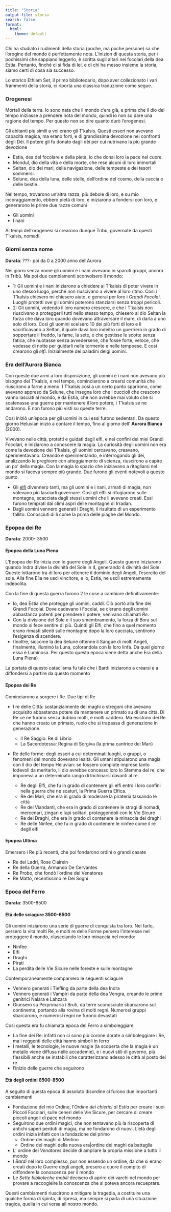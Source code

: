 ```yaml
---
title: "Storia"
output-file: storia
search: false
format:
  html:
    theme: default
---
```


Chi ha studiato i rudimenti della storia (poche, ma poche persone) sa che l'orogine del mondo è perfettamente nota. L'inizion di questa storia,  per i pochissimi che sappiano leggerlo, è scritta sugli altari nei focolari della dea Estia. Pertanto, finché ci si fida di lei, e di chi ha messo insieme la storia, siamo certi di cosa sia successo. 

Lo storico Ethiam Set, il primo  bibliotecario, dopo aver collezionato i vari frammenti della storia, ci riporta una classica traduzione come segue.

### Orogenesi

Mortali della terra. Io sono nata che il mondo c'era già, e prima che il dio del tempo iniziasse a prendere nota del mondo, quindi io non so dare una ragione del tempo. Per questo non so dire quanto durò  l'orogenesi. 

Gli abitanti più simili a voi erano gli T'kalsis. Questi esseri non avevano capacità magica, ma erano forti, e di grandissima devozione nei confronti degli Dèi. Il potere gli fu donato dagli dèi per cui nutrivano la più grande devozione

- Estia, dea del focolare e della pietà, io che donai loro la pace nel cuore.
- Mondul, dio  della vita e della morte, che rese alcuni di loro immortali
- Seltan, dio dei mari, della navigazione, delle tempeste e  dei tesori sommersi.
- Selune, dea della luna, delle stelle, dell'ordine del cosmo, della caccia e delle bestie. 

Nel tempo, trovarono un'altra razza, più debole di loro, e su mio incoraggiamento, ebbero pietà di loro, e iniziarono a fondersi con loro, e generarono le prime due razze comuni

- Gli uomini
- I nani 

Ai tempi dell'orogenesi si crearono dunque Tribù, governate da questi T'kalsis, nomadi.

### Giorni senza nome

**Durata**: ???- poi da 0 a 2000 anno dell'Aurora

Nei giorni senza nome gli uomini e i nani vivevano in sparuti gruppi, ancora in Tribù. Ma poi due cambiamenti sconvolsero il mondo:

- 1: Gli uomini e i nani iniziarono a chiedere ai T'kalsis di poter vivere in uno stesso luogo, perché non riuscivano a vivere al loro ritmo. Così i T'kalsis chiesero mi chiesero aiuto, e generai per loro i _Grandi Focolai_. Luoghi protetti ove gli uomini poterono stanziarsi senza troppi pericoli.
- 2: Gli uomini, vedendo il loro numero crescere, e che i T'kalsis non riuscivano a proteggerli tutti nello stesso tempo, chiesero al dio Seltan la forza che dava loro quando dovevano attraversare il mare, di darla a uno solo di loro. Così gli uomini scelsero 10 dei più forti di loro  e li sacrificavano a Seltan, il quale dava loro indeitro un guerriero in grado di sopportare il freddo, la fame, la sete, e che gestisse le scotte senza fatica, che nuotasse senza avvedersene, che fosse forte, veloce, che vedesse di notte per guidarli nelle tormente e nelle tempoese. E così crearono gli _elfi_. Inizialmente dei paladini delgi uomini. 

### Era dell'Aurora Bianca

Con queste due armi a loro disposizione, gli uomini e i nani non avevano più bisogno dei T'kalsis, e nel tempo, cominciarono a crearsi comunità che riuscirono a farne a meno. I T'kalsis così a un certo punto sparirono, come avevano appreso da Selune, che insegna loro che i cuccioli che crescono vanno lasciati al mondo, e da Estia, che non avrebbe mai voluto che si scatenasse una guerra  per mantenere il loro potere, i T'kalsis se ne andarono. E non furono più visti su queste terre. 

Così iniziò un'epoca per gli uomini in cui essi furono sedentari. Da questo giorno Heluvian iniziò a contare il tempo, fino al giorno dell' **Aurora Bianca** (2000). 

Vivevano nelle città, protetti e guidati dagli elfi, e nei confini dei miei Grandi Focolari, e iniziarono a conoscere la magia. La curiosità  degli uomini non era come la devozione dei T'kalsis, gli uomini cercavano, creavano, sperimentavano. Creando e sperimentando, e interrogando gli dèi, analizzando le preghiere con atteggiamento di scienza, riuscirono a capire un po' della magia. Con la magia lo spazio che iniziavano a ritagliarsi nel mondo si faceva sempre più grande. Due furono gli eventi notevoli a questo punto.

- Gli [elfi](/capitoli/Regole/Classi%20Nascoste/elfo.html) divennero tanti, ma gli uomini e i nani, armati di magia, non volevano più lasciarli governare. Così gli elfli si rifugiarono sulle montagne, scacciata dagli stessi uomini che li avevano creati. Essi furono temprati dai climi aspri delle montagne di Irradan.
- Dagli uomini vennero generati i Draghi, il risultato di un esperimento fallito. Conosciuti di lì come la prima delle piaghe del Mondo.

### Epopea dei Re

**Durata**: 2000- 3500

#### Epopea della Luna Piena

L'Epopea dei Re inizia con le guerre degli Angeli. Queste guerre iniziarono quando Indra divise la divinità del Sole in 4, generando 4 divinità del Sole. Queste lottarono tra di loro per ottenere il dominio degli Angeli, l'esercito del sole. Alla fine Elìa ne uscì vincitore, e io, Estia, ne uscii estremamente indebolita.

Con la fine di questa guerra furono 2 le cose a cambiare definitivamente:

- Io, dea Estia che protegge gli uomini, caddi. Ciò portò alla fine dei Grandi Focolai. Dove cadevano i Focolai, se c'erano degli uomini abbastanza potenti per prendere il potere, venivano chiamati _Re_. 
- Con la divisione del Sole e il suo smembramento, la forza di Bora sul mondo si fece sentire di più. Quindi gli Elfi, che fino a quel momento erano rimasti silenti sulle montagne dopo la loro cacciata, sentirono l'esigenza di scendere. 
- (Inoltre, siccome la dea Selune ottenne il Sangue di molti Angeli, finalmente, illuminò la Luna, colorandola con la loro linfa. Da quel giorno essa è Luminosa. Per questo questa epoca viene detta anche Era della Luna Piena)

La portata di questo cataclisma fu tale che i Bardi iniziarono a crearsi e a diffondersi a partire da questo momento

#### Epopea dei Re

Cominciarono a sorgere i Re. Due tipi di Re

- I re delle Città: sostanzialmente dei maghi o stregoni che avevano acquisito abbastanza potere da mantenere un primato su di una città. Di Re ce ne furono senza dubbio molti, e molti caddero. Ma esistono dei Re che hanno creato un primato, ruolo che si trapassa di generazione in generazione.

	- Il Re Saggio: Re di Librio
	- La Sacerdotessa: Regina di Sorgiva (la prima cantrice dei Mari)

- Re delle forme: degli esseri a cui determinati luoghi, o gruppi, o fenomeni del mondo dovevano lealtà. Gli umani stipularono una magia con il dio del tempo Heluvian: se fossero compiute  imprese tanto lodevoli da meritarlo, il dio avrebbe concesso loro lo Stemma del re, che imponeva a un determinato rango di Inchinarsi  davanti al re. 

	- Re degli Elfi, che fu in grado di contenere  gli elfi entro i loro confini nella guerra che ne scaturì, la Prima Guerra Elfica.
	- Re dei Mari, che era in grado di moderare la pirateria tassando le città
	- Re dei Viandanti, che era in grado di contenere le stragi di nomadi, mercenari, zingari e lupi solitari, proteggendoli con le Vie Sicure 
	- Re dei Draghi, che era in grado di contenere la minaccia dei draghi
	- Re delle Ninfee, che fu in grado di contenere le ninfee come il  re degli elfi

#### Epopea Ultima  

Emersero i Re più recenti, che poi fondarono ordini o grandi casate

- Re dei Ladri, Rose Clairein 
- Re della Guerra, Armando De Cervantes
- Re Probo, che fondò l'ordine dei Venatores
- Re Matto, recentissimo re Dei Sogni

### Epoca del Ferro 

**Durata**: 3500-8500

#### Età delle sciagure 3500-6500

Gli uomini iniziarono una serie di guerre di conquista tra loro. Nel farlo, persero la vita molti Re, e molti re delle Forme persero l'interesse nel proteggere il mondo, rilascciando le loro minaccia nel mondo:

- Ninfee
- Elfi
- Draghi
- Pirati 
- La perdita delle Vie Sicure nelle foreste e sulle montagne

Contemporaneamente comparvero  le seguenti sciagure 

- Vennero generati i Tiefling da parte della dea Indra
- Vennero generati i Vampiri da parte della dea Vengra, creando le prime  genitrici Nalara e Lahzara
- Giunsero su Perprimaria i Bruti, da terre sconosciute sbarcarono sul continente, portando alla rovina di molti regni. Numerosi gruppi sbarcarono, e numerosi regni ne furono devastati

Così questa era fu chiamata epoca del Ferro a simboleggiare

- La fine dei Re: infatti non ci sono più corone dorate a simboleggiare i Re, ma i reggenti delle città hanno simboli in ferro
- I metalli, le tecnologie, le nuove magie (la scoperta che la magia è un metallo viene diffusa nelle accademie), e i nuovi stili di governo, più flessibili anche se instabili che caratterizzano adesso le città al posto dei re
- l'inizio delle guerre che seguirono

#### Età degli ordini 6500-8500

A seguito di questa epoca di assoluto disordine ci furono due importanti cambiamenti

- Fondazione del mio Ordine, l'_Ordine dei chierici di Estia_ per creare i suoi Piccoli Focolari, sulle ceneri delle Vie Sicure, per cercare di creare piccoli angoli di pace nel mondo
- Seguirono due ordini magici, che non tentavano più la riscoperta di antichi  saperi perduti di magia, ma ne fondarono di nuovi. L'età degli ordini inizia infatti con la fondazione del primo 
	- Ordine dei maghi di Merlino
	- Ordine dei maghi della nuova era|ordine dei maghi da battaglia
- L' ordine dei _Venatores_ decide di ampliare la propria missione a tutto il mondo 
- I _Bardi_ nel loro complesso, pur non essendo un ordine, da che si erano creati dopo le Guerre degli angeli, presero a cuore il compito di diffondere la conoscenza per il mondo 
- Le _Sette biblioteche mobili_ decisero di aprire dei varchi nel mondo per provare a raccogleire la conoscenza che si poteva ancora recueprare.

Questi cambiamenti riuscirono a mitigare la tragedia, a costituire una qualche forma di spinta, di ripresa, ma sempre si parla di una situazione tragica, quella in cui versa ail nostro mondo. 